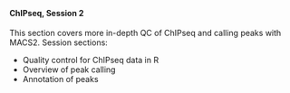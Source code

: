 <br>

#### **ChIPseq, Session 2**

This section covers more in-depth QC of ChIPseq and calling peaks with MACS2.
Session sections:

* Quality control for ChIPseq data in R
* Overview of peak calling
* Annotation of peaks